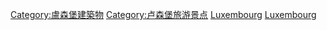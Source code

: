 [[Category:盧森堡建築物|Category:盧森堡建築物]]
[[Category:卢森堡旅游景点|Category:卢森堡旅游景点]]
[[Category:各国博物馆|Luxembourg]]
[[Category:欧洲博物馆|Luxembourg]]